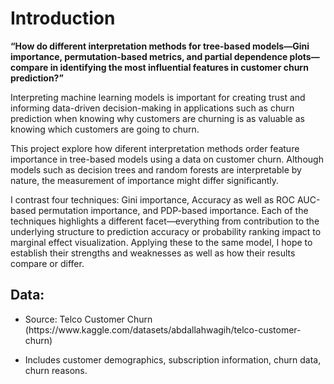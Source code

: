 # Introduction

**"How do different interpretation methods for tree-based models—Gini importance, permutation-based metrics, and partial dependence plots—compare in identifying the most influential features in customer churn prediction?"**

Interpreting machine learning models is important for creating trust and informing data-driven decision-making in applications such as churn prediction when knowing why customers are churning is as valuable as knowing which customers are going to churn.

This project explore how diferent interpretation methods order feature importance in tree-based models using a data on customer churn. Although models such as decision trees and random forests are interpretable by nature, the measurement of importance might differ significantly.

I contrast four techniques: Gini importance, Accuracy as well as ROC AUC-based permutation importance, and PDP-based importance. Each of the techniques highlights a different facet—everything from contribution to the underlying structure to prediction accuracy or probability ranking impact to marginal effect visualization. Applying these to the same model, I hope to establish their strengths and weaknesses as well as how their results compare or differ.

## Data:

-   Source: Telco Customer Churn (https://www.kaggle.com/datasets/abdallahwagih/telco-customer-churn)

-   Includes customer demographics, subscription information, churn data, churn reasons.
